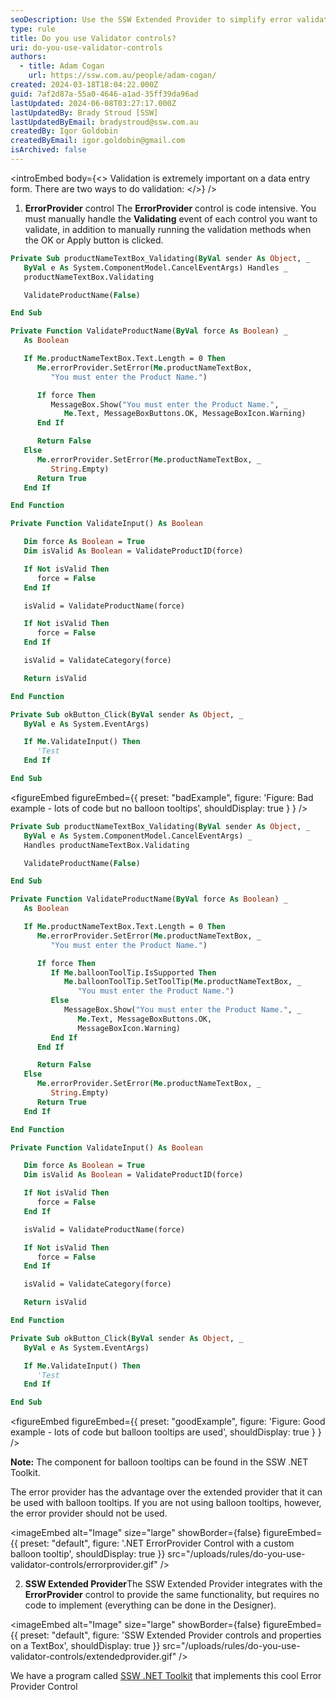 ```yaml
---
seoDescription: Use the SSW Extended Provider to simplify error validation and display balloon tooltips on a data entry form.
type: rule
title: Do you use Validator controls?
uri: do-you-use-validator-controls
authors:
  - title: Adam Cogan
    url: https://ssw.com.au/people/adam-cogan/
created: 2024-03-18T18:04:22.000Z
guid: 7af2d87a-55a0-4646-a1ad-35ff39da96ad
lastUpdated: 2024-06-08T03:27:17.000Z
lastUpdatedBy: Brady Stroud [SSW]
lastUpdatedByEmail: bradystroud@ssw.com.au
createdBy: Igor Goldobin
createdByEmail: igor.goldobin@gmail.com
isArchived: false
---
```


<introEmbed
  body={<>
Validation is extremely important on a data entry form. There are two ways to do validation:
  </>}
/>
1. **ErrorProvider** control
   The **ErrorProvider** control is code intensive. You must manually handle the **Validating** event of each control you want to validate, in addition to manually running the validation methods when the OK or Apply button is clicked.

```vb
Private Sub productNameTextBox_Validating(ByVal sender As Object, _
   ByVal e As System.ComponentModel.CancelEventArgs) Handles _
   productNameTextBox.Validating

   ValidateProductName(False)

End Sub

Private Function ValidateProductName(ByVal force As Boolean) _
   As Boolean

   If Me.productNameTextBox.Text.Length = 0 Then
      Me.errorProvider.SetError(Me.productNameTextBox,
         "You must enter the Product Name.")

      If force Then
         MessageBox.Show("You must enter the Product Name.", _
            Me.Text, MessageBoxButtons.OK, MessageBoxIcon.Warning)
      End If

      Return False
   Else
      Me.errorProvider.SetError(Me.productNameTextBox, _
         String.Empty)
      Return True
   End If

End Function

Private Function ValidateInput() As Boolean

   Dim force As Boolean = True
   Dim isValid As Boolean = ValidateProductID(force)

   If Not isValid Then
      force = False
   End If

   isValid = ValidateProductName(force)

   If Not isValid Then
      force = False
   End If

   isValid = ValidateCategory(force)

   Return isValid

End Function

Private Sub okButton_Click(ByVal sender As Object, _
   ByVal e As System.EventArgs)

   If Me.ValidateInput() Then
      'Test
   End If

End Sub
```

<figureEmbed figureEmbed={{
  preset: "badExample",
  figure: 'Figure: Bad example - lots of code but no balloon tooltips',
  shouldDisplay: true
} } />


```vb
Private Sub productNameTextBox_Validating(ByVal sender As Object, _
   ByVal e As System.ComponentModel.CancelEventArgs) _
   Handles productNameTextBox.Validating

   ValidateProductName(False)

End Sub

Private Function ValidateProductName(ByVal force As Boolean) _
   As Boolean

   If Me.productNameTextBox.Text.Length = 0 Then
      Me.errorProvider.SetError(Me.productNameTextBox, _
         "You must enter the Product Name.")

      If force Then
         If Me.balloonToolTip.IsSupported Then
            Me.balloonToolTip.SetToolTip(Me.productNameTextBox, _
               "You must enter the Product Name.")
         Else
            MessageBox.Show("You must enter the Product Name.", _
               Me.Text, MessageBoxButtons.OK,
               MessageBoxIcon.Warning)
         End If
      End If

      Return False
   Else
      Me.errorProvider.SetError(Me.productNameTextBox, _
         String.Empty)
      Return True
   End If

End Function

Private Function ValidateInput() As Boolean

   Dim force As Boolean = True
   Dim isValid As Boolean = ValidateProductID(force)

   If Not isValid Then
      force = False
   End If

   isValid = ValidateProductName(force)

   If Not isValid Then
      force = False
   End If

   isValid = ValidateCategory(force)

   Return isValid

End Function

Private Sub okButton_Click(ByVal sender As Object, _
   ByVal e As System.EventArgs)

   If Me.ValidateInput() Then
      'Test
   End If

End Sub
```

<figureEmbed figureEmbed={{
  preset: "goodExample",
  figure: 'Figure: Good example - lots of code but balloon tooltips are used',
  shouldDisplay: true
} } />


**Note:** The component for balloon tooltips can be found in the SSW .NET Toolkit.

The error provider has the advantage over the extended provider that it can be used with balloon tooltips. If you are not using balloon tooltips, however, the error provider should not be used.


<imageEmbed
  alt="Image"
  size="large"
  showBorder={false}
  figureEmbed={{
    preset: "default",
    figure: '.NET ErrorProvider Control with a custom balloon tooltip',
    shouldDisplay: true
  }}
  src="/uploads/rules/do-you-use-validator-controls/errorprovider.gif"
/>

2. **SSW Extended Provider**The SSW Extended Provider integrates with the **ErrorProvider** control to provide the same functionality, but requires no code to implement (everything can be done in the Designer).


<imageEmbed
  alt="Image"
  size="large"
  showBorder={false}
  figureEmbed={{
    preset: "default",
    figure: 'SSW Extended Provider controls and properties on a TextBox',
    shouldDisplay: true
  }}
  src="/uploads/rules/do-you-use-validator-controls/extendedprovider.gif"
/>

We have a program called [SSW .NET Toolkit](https://ssw.com.au/ssw/NETToolkit/) that implements this cool Error Provider Control
